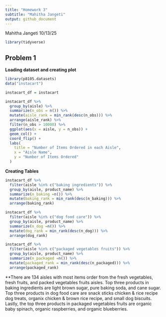 ```yaml
---
title: "Homework 3"
subtitle: "Mahitha Jangeti"
output: github_document
---
```

Mahitha Jangeti
10/13/25
```r
library(tidyverse)
```

## Problem 1
**Loading dataset and creating plot**

```r
library(p8105.datasets)
data("instacart")

instacart_df = instacart
```

```r
instacart_df %>% 
  group_by(aisle) %>% 
  summarize(n_obs = n()) %>% 
  mutate(aisle_rank = min_rank(desc(n_obs))) %>% 
  arrange(aisle_rank) %>% 
  filter(n_obs > 10000) %>% 
  ggplot(aes(x = aisle, y = n_obs)) +
  geom_col() +
  coord_flip() +
  labs(
    title = "Number of Items Ordered in each Aisle",
    x = "Aisle Name",
    y = "Number of Items Ordered"
  )
```

**Creating Tables**

```r
instacart_df %>% 
  filter(aisle %in% c("baking ingredients")) %>% 
  group_by(aisle, product_name) %>% 
  summarize(n_baking =n()) %>% 
  mutate(baking_rank = min_rank(desc(n_baking))) %>% 
  arrange(baking_rank)

instacart_df %>% 
  filter(aisle %in% c("dog food care")) %>% 
  group_by(aisle, product_name) %>% 
  summarize(n_dog =n()) %>% 
  mutate(dog_rank = min_rank(desc(n_dog))) %>% 
  arrange(dog_rank)

instacart_df %>% 
  filter(aisle %in% c("packaged vegetables fruits")) %>% 
  group_by(aisle, product_name) %>% 
  summarize(n_packaged =n()) %>% 
  mutate(packaged_rank = min_rank(desc(n_packaged))) %>% 
  arrange(packaged_rank)
```


**There are 134 aisles with most items order from the fresh vegetables, fresh fruits, and packed vegetables fruits aisles. Top three products in baking ingredients are light brown sugar, pure baking soda, and cane sugar. Top three products in dog food care are snack sticks chicken & rice recipe dog treats, organix chicken & brown rice recipe, and small dog biscuits. Lastly, the top three products in packaged vegetables fruits are organic baby spinach, organic raspberries, and organic blueberries. 